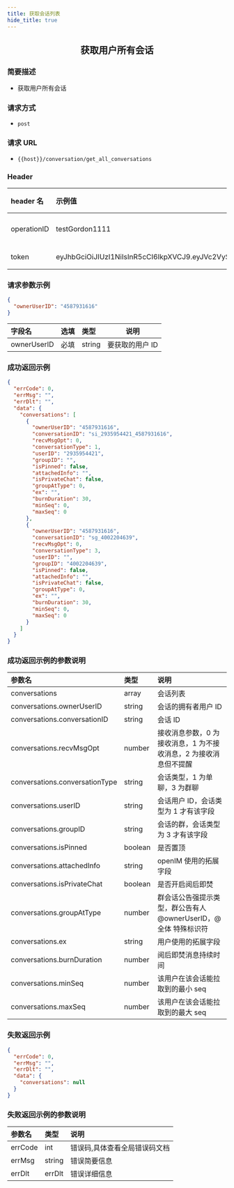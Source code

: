 ```yaml
---
title: 获取会话列表
hide_title: true
---
```


<center>

## 获取用户所有会话

</center>

### 简要描述

- 获取用户所有会话

### 请求方式

- `post`

### 请求 URL

- `{{host}}/conversation/get_all_conversations`

### Header

| header 名   | 示例值                                                                                                                                                                                                   | 选填 | 类型   | 说明                         |
| :---------- | :------------------------------------------------------------------------------------------------------------------------------------------------------------------------------------------------------- | :--- | ------ | ---------------------------- |
| operationID | testGordon1111                                                                                                                                                                                           | 必填 | string | operationID 用于全局链路追踪 |
| token       | eyJhbGciOiJIUzI1NiIsInR5cCI6IkpXVCJ9.eyJVc2VySUQiOiIxMTA5NzkyMTQwIiwiUGxhdGZvcm1JRCI6MSwiZXhwIjoxNjk1OTAzNjc5LCJuYmYiOjE2ODgxMjczNzksImlhdCI6MTY4ODEyNzY3OX0.YzU9Twr7UsfnX4ozrBohFbVDqMRpURzo9ENCVdFN1KY | 必填 | string | 管理员或者用户 token         |

### 请求参数示例

```json
{
  "ownerUserID": "4587931616"
}
```

| 字段名      | 选填 | 类型   | 说明            |
| :---------- | :--- | :----- | --------------- |
| ownerUserID | 必填 | string | 要获取的用户 ID |

### 成功返回示例

```json
{
  "errCode": 0,
  "errMsg": "",
  "errDlt": "",
  "data": {
    "conversations": [
      {
        "ownerUserID": "4587931616",
        "conversationID": "si_2935954421_4587931616",
        "recvMsgOpt": 0,
        "conversationType": 1,
        "userID": "2935954421",
        "groupID": "",
        "isPinned": false,
        "attachedInfo": "",
        "isPrivateChat": false,
        "groupAtType": 0,
        "ex": "",
        "burnDuration": 30,
        "minSeq": 0,
        "maxSeq": 0
      },
      {
        "ownerUserID": "4587931616",
        "conversationID": "sg_4002204639",
        "recvMsgOpt": 0,
        "conversationType": 3,
        "userID": "",
        "groupID": "4002204639",
        "isPinned": false,
        "attachedInfo": "",
        "isPrivateChat": false,
        "groupAtType": 0,
        "ex": "",
        "burnDuration": 30,
        "minSeq": 0,
        "maxSeq": 0
      }
    ]
  }
}
```

### 成功返回示例的参数说明

| 参数名                         | 类型    | 说明                                                             |
| :----------------------------- | :------ | :--------------------------------------------------------------- |
| conversations                  | array   | 会话列表                                                         |
| conversations.ownerUserID      | string  | 会话的拥有者用户 ID                                              |
| conversations.conversationID   | string  | 会话 ID                                                          |
| conversations.recvMsgOpt       | number  | 接收消息参数，0 为接收消息，1 为不接收消息，2 为接收消息但不提醒 |
| conversations.conversationType | string  | 会话类型，1 为单聊，3 为群聊                                     |
| conversations.userID           | string  | 会话用户 ID，会话类型为 1 才有该字段                             |
| conversations.groupID          | string  | 会话的群，会话类型为 3 才有该字段                                |
| conversations.isPinned         | boolean | 是否置顶                                                         |
| conversations.attachedInfo     | string  | openIM 使用的拓展字段                                            |
| conversations.isPrivateChat    | boolean | 是否开启阅后即焚                                                 |
| conversations.groupAtType      | number  | 群会话公告强提示类型，群公告有人@ownerUserID，@全体 特殊标识符   |
| conversations.ex               | string  | 用户使用的拓展字段                                               |
| conversations.burnDuration     | number  | 阅后即焚消息持续时间                                             |
| conversations.minSeq           | number  | 该用户在该会话能拉取到的最小 seq                                 |
| conversations.maxSeq           | number  | 该用户在该会话能拉取到的最大 seq                                 |

### 失败返回示例

```json
{
  "errCode": 0,
  "errMsg": "",
  "errDlt": "",
  "data": {
    "conversations": null
  }
}
```

### 失败返回示例的参数说明

| 参数名  | 类型   | 说明                          |
| :------ | :----- | :---------------------------- |
| errCode | int    | 错误码,具体查看全局错误码文档 |
| errMsg  | string | 错误简要信息                  |
| errDlt  | errDlt | 错误详细信息                  |

